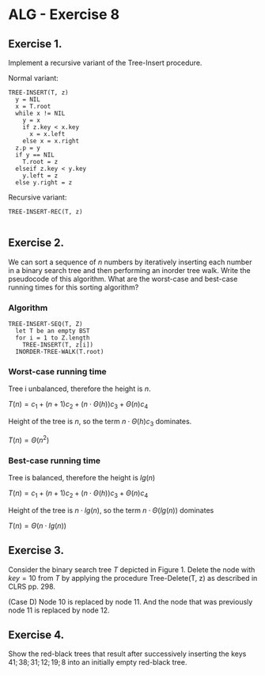 # ALG - Exercise 8

## Exercise 1.
Implement a recursive variant of the Tree-Insert procedure.

Normal variant:

```
TREE-INSERT(T, z)
  y = NIL
  x = T.root
  while x != NIL
    y = x
    if z.key < x.key
      x = x.left
    else x = x.right
  z.p = y
  if y == NIL
    T.root = z
  elseif z.key < y.key
    y.left = z
  else y.right = z
```

Recursive variant:

```
TREE-INSERT-REC(T, z)
  
```
  
## Exercise 2.
We can sort a sequence of $n$ numbers by iteratively inserting each number in a binary search tree and then performing an inorder tree walk. Write the pseudocode of this algorithm. What are the worst-case and best-case running times for this sorting algorithm?

### Algorithm

```
TREE-INSERT-SEQ(T, Z)
  let T be an empty BST
  for i = 1 to Z.length
    TREE-INSERT(T, z[i])
  INORDER-TREE-WALK(T.root)
```

### Worst-case running time

Tree i unbalanced, therefore the height is $n$.

$T(n) = c_1 + (n+1)c_2 + (n\cdot \Theta(h))c_3 + \Theta(n)c_4$

Height of the tree is $n$, so the term $n \cdot \Theta(h) c_3$ dominates.

$T(n) = \Theta(n^2)$

### Best-case running time

Tree is balanced, therefore the height is $lg(n)$

$T(n) = c_1 + (n+1)c_2 + (n\cdot \Theta(h))c_3 + \Theta(n)c_4$

Height of the tree is $n \cdot lg(n)$, so the term $n \cdot \Theta(lg(n))$ dominates

$T(n) = \Theta(n \cdot lg(n))$


## Exercise 3.
Consider the binary search tree $T$ depicted in Figure 1. Delete the node with $key = 10$ from $T$ by applying the procedure Tree-Delete(T, z) as described in CLRS pp. 298.

(Case D) Node 10 is replaced by node 11. And the node that was previously node 11 is replaced by node 12.

## Exercise 4.
Show the red-black trees that result after successively inserting the keys $41; 38; 31; 12; 19; 8$ into an initially empty red-black tree.

















